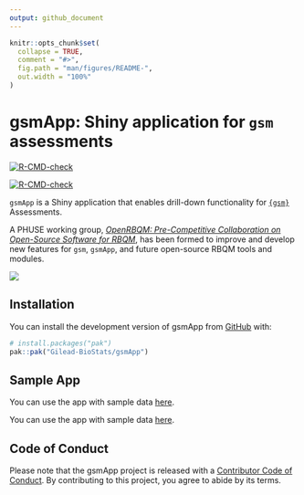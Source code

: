 ```yaml
---
output: github_document
---
```


<!-- README.md is generated from README.Rmd. Please edit that file -->

```r
knitr::opts_chunk$set(
  collapse = TRUE,
  comment = "#>",
  fig.path = "man/figures/README-",
  out.width = "100%"
)
```

# gsmApp: Shiny application for `gsm` assessments

<!-- badges: start -->
::: {.pkgdown-release}
[![R-CMD-check](https://github.com/Gilead-BioStats/gsmApp/actions/workflows/R-CMD-check.yaml/badge.svg)](https://github.com/Gilead-BioStats/gsmApp/actions/workflows/R-CMD-check.yaml)
:::
::: {.pkgdown-devel}
[![R-CMD-check](https://github.com/Gilead-BioStats/gsmApp/actions/workflows/R-CMD-check-dev.yaml/badge.svg)](https://github.com/Gilead-BioStats/gsmApp/actions/workflows/R-CMD-check-dev.yaml)
:::
<!-- badges: end -->

`gsmApp` is a Shiny application that enables drill-down functionality for [`{gsm}`](https://github.com/Gilead-BioStats/gsm) Assessments.

A PHUSE working group, [*OpenRBQM: Pre-Competitive Collaboration on Open-Source Software for RBQM*](https://advance.phuse.global/display/WEL/OpenRBQM%3A+Pre-Competitive+Collaboration+on+Open-Source+Software+for+RBQM), has been formed to improve and develop new features for `gsm`, `gsmApp`, and future open-source RBQM tools and modules.

![](https://github.com/Gilead-BioStats/gsmApp/assets/40671730/f02c12d0-f009-4b1b-9d0a-35f643f66f5b)

## Installation

You can install the development version of gsmApp from [GitHub](https://github.com/) with:

``` r
# install.packages("pak")
pak::pak("Gilead-BioStats/gsmApp")
```

## Sample App

::: {.pkgdown-release}
You can use the app with sample data [here](https://openrbqm.shinyapps.io/gsmApp).
:::

::: {.pkgdown-devel}
You can use the app with sample data [here](https://openrbqm.shinyapps.io/gsmApp-dev).
:::


## Code of Conduct

Please note that the gsmApp project is released with a [Contributor Code of Conduct](https://gilead-biostats.github.io/gsmApp/CODE_OF_CONDUCT.html). By contributing to this project, you agree to abide by its terms.

